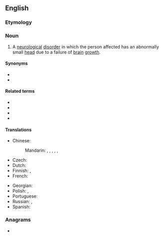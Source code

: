 ==English==

===Etymology===
{{confix|en|micro|cephaly}}

===Noun===
{{wikipedia}}
{{en-noun|~|microcephalies}}

# A [[neurological]] [[disorder]] in which the person affected has an abnormally small [[head]] due to a failure of [[brain]] [[growth]].

====Synonyms====
* {{l|en|microcephalia}}
* {{l|en|microcephalism}}

====Related terms====
* {{l|en|microcephalic}}
* {{l|en|microcephale}}
* {{l|en|microcephalous}}
* {{l|en|microcephalus}}

====Translations====
{{trans-top|neurological disorder}}
* Chinese:
*: Mandarin: {{t|cmn|畸形小頭|sc=Hani}}, {{t|cmn|畸形小头|tr=jīxíng xiǎotóu|sc=Hani}}, {{t|cmn|小頭畸形|sc=Hani}}, {{t|cmn|小头畸形|tr=xiǎotóu jīxíng|sc=Hani}}, {{t|cmn|小腦症|sc=Hani}}, {{t|cmn|小脑症|tr=xiǎonǎozhèng|sc=Hani}}
* Czech: {{t|cs|mikrocefalie|f}}
* Dutch: {{t|nl|microcefalie|f}}
* Finnish: {{t|fi|pienipäisyys}}, {{t+|fi|mikrokefalia}}
* French: {{t+|fr|microcéphalie|f}}
{{trans-mid}}
* Georgian: {{t|ka|მიკროკეფალია}}
* Polish: {{t+|pl|mikrocefalia|f}}, {{t+|pl|małogłowie|n}}
* Portuguese: {{t+|pt|microcefalia|f}}
* Russian: {{t+|ru|микроцефа́лия|f}}, {{t+|ru|микрокефа́лия|f}}
* Spanish: {{t+|es|microcefalia|f}}
{{trans-bottom}}

===Anagrams===
* {{anagrams|en|a=accehilmopry|pyrochemical}}